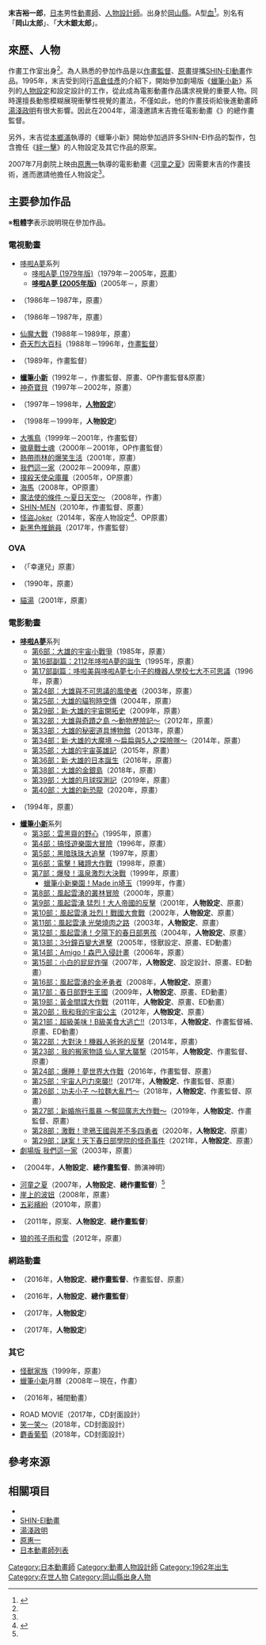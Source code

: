 {{multiple issues|
{{Notability Unreferenced|time=2016-09-15T14:49:07+00:00}}
{{Primarysources|time=2016-09-15T14:49:07+00:00}}
}}
{{noteTA|G1=Anime}}
{{japanese|japanese=末吉 裕一郎|kana=すえよし ゆういちろう|romaji=Sueyoshi Yūichirō}}
'''末吉裕一郎'''{{BD|1962年|3月11日||}}，[[日本|日本]]男性[[動畫師|動畫師]]、[[人物設計|人物設計師]]。出身於[[岡山縣|岡山縣]]。A型[[血型|血]]<ref name="htzx">{{cite news|language=ja|author=岡本敦史|url=http://www.style.fm/as/13_special/mini_070806a.shtml|title=「河童之夏」末吉裕一郎專訪 向動畫師筆頭詢問「河童」的作畫|publisher={{link-ja|Anime style|アニメスタイル}}|date=2007-08-06|accessdate=2016-09-19|quote=|archive-date=2017-01-12|archive-url=https://web.archive.org/web/20170112080548/http://www.style.fm/as/13_special/mini_070806a.shtml|dead-url=no}}</ref>。別名有「'''岡山太郎'''」、「'''大木銀太郎'''」。

== 來歷、人物 ==
作畫工作室{{link-ja|OH！Production|オープロダクション}}出身<ref name="htzx" />。為人熟悉的參加作品是以[[作畫監督|作畫監督]]、[[原畫|原畫]]提攜[[SHIN-EI動畫|SHIN-EI動畫]]作品。1995年，末吉受到同行[[高倉佳彥|高倉佳彥]]的介紹下，開始參加劇場版《[[蠟筆小新#劇場版動畫|蠟筆小新]]》系列的[[人物設計|人物設定]]和設定設計的工作，從此成為電影動畫作品講求視覺的重要人物。同時還擅長動態模糊展現衝擊性視覺的畫法，不僅如此，他的作畫技術給後進動畫師[[湯淺政明|湯淺政明]]有很大影響。因此在2004年，湯淺邀請末吉擔任電影動畫《{{link-ja|MIND GAME|マインド・ゲーム}}》的總作畫監督。

另外，末吉從[[本鄉滿|本鄉滿]]執導的《蠟筆小新》開始參加過許多SHIN-EI作品的製作，包含擔任《[[青年動畫製作者育成計劃|絆一擊]]》的人物設定及其它作品的原案。

2007年7月劇院上映由[[原惠一|原惠一]]執導的電影動畫《[[河童之夏|河童之夏]]》因需要末吉的作畫技術，進而邀請他擔任人物設定<ref name="htzx" />。

== 主要參加作品 ==
※'''粗體字'''表示說明現在參加作品。
=== 電視動畫 ===
* [[哆啦A夢_(動畫)|哆啦A夢]]系列
** [[哆啦A夢_(1979年電視動畫)|哆啦A夢 (1979年版)]]（1979年－2005年，[[原畫|原畫]]）
** '''[[哆啦A夢_(2005年電視動畫)|哆啦A夢 (2005年版)]]'''（2005年－，原畫）
* {{lang|ja|{{link-ja|宇宙船サジタリウス|宇宙船サジタリウス}}}}（1986年－1987年，原畫）
* {{link-ja|楓葉鎮物語|メイプルタウン物語}}（1986年－1987年，原畫）
* [[仙魔大戰|仙魔大戰]]（1988年－1989年，原畫）
* [[奇天烈大百科|奇天烈大百科]]（1988年－1996年，[[作畫監督|作畫監督]]）
* {{link-ja|時光巡邏隊 (藤子.F.不二雄SF短篇漫畫)|T・Pぼん|時光巡邏隊}}（1989年，作畫監督）
* '''[[蠟筆小新|蠟筆小新]]'''（1992年－，作畫監督、原畫、OP作畫監督&原畫）
* [[神奇寶貝_(1997-2002年動畫)|神奇寶貝]]（1997年－2002年，原畫）
* {{link-ja|忍企鵝真丸|忍ペンまん丸}}（1997年－1998年，'''[[人物設計|人物設定]]'''）
* {{link-ja|吉本無知子物語|ヨシモトムチッ子物語}}（1998年－1999年，'''人物設定'''）
* [[大嘴鳥_(動畫)|大嘴鳥]]（1999年－2001年，作畫監督）
* [[徽章戰士|徽章戰士魂]]（2000年－2001年，OP作畫監督）
* [[熱帶雨林的爆笑生活|熱帶雨林的爆笑生活]]（2001年，原畫）
* [[我們這一家|我們這一家]]（2002年－2009年，原畫）
* [[撲殺天使朵庫蘿|撲殺天使朵庫蘿]]（2005年，OP原畫）
* [[海馬_(動畫)|海馬]]（2008年，OP原畫）
* [[魔法使的條件|魔法使的條件 ～夏日天空～]] （2008年，作畫）
* [[蠟筆小新|SHIN-MEN]]（2010年，作畫監督、原畫）
* [[怪盜Joker|怪盜Joker]]（2014年，客座人物設定<ref>{{cite news|language=zh|author=|url=http://www.animen.com.tw/NewsArea/NewsItemDetail?NewsId=4855&CategoryId=1&realCategoryId=0&subCategoryId=0|title=『小學館漫畫賞』兒童優良讀物《怪盗 Joker》將在10/6播出電視動畫版、長短篇預告&廣告公開中！|publisher=Animen動漫平台|date=2014-09-17|accessdate=2016-09-30|quote=|archive-date=2016-10-03|archive-url=https://web.archive.org/web/20161003085718/http://www.animen.com.tw/NewsArea/NewsItemDetail?NewsId=4855&CategoryId=1&realCategoryId=0&subCategoryId=0|dead-url=no}}</ref>、OP原畫）
* [[黑色推銷員|新黑色推銷員]]（2017年，作畫監督）

=== OVA ===
* {{link-ja|藤子·F·不二雄SF短篇集|藤子・F・不二雄 SF短編集}}（「幸運兒」原畫）
* {{link-ja|寂寞的宇宙戰爭|ひとりぼっちの宇宙戦争}}（1990年，原畫）
* [[貓湯|貓湯]]（2001年，原畫）

=== 電影動畫 ===
* '''[[哆啦A夢大長篇|哆啦A夢]]'''系列
** [[大雄的宇宙小戰爭|第6部：大雄的宇宙小戰爭]]（1985年，原畫）
** [[2112年哆啦A夢的誕生|第16部副篇：2112年哆啦A夢的誕生]]（1995年，原畫）
** [[多啦美與多啦A夢七小子的機械人學校七不思議|第17部副篇：哆啦美與哆啦A夢七小子的機器人學校七大不可思議]]（1996年，原畫）
** [[大雄與不可思議的風使者|第24部：大雄與不可思議的風使者]]（2003年，原畫）
** [[大雄的貓狗時空傳|第25部：大雄的貓狗時空傳]]（2004年，原畫）
** [[新·大雄的宇宙開拓史|第29部：新·大雄的宇宙開拓史]]（2009年，原畫）
** [[大雄與奇蹟之島~動物歷險記~|第32部：大雄與奇蹟之島 ～動物歷險記～]]（2012年，原畫）
** [[大雄的秘密道具博物館|第33部：大雄的秘密道具博物館]]（2013年，原畫）
** [[新·大雄的大魔境|第34部：新·大雄的大魔境 ～扁扁與5人之探險隊～]]（2014年，原畫）
** [[大雄的宇宙英雄記|第35部：大雄的宇宙英雄記]]（2015年，原畫）
** [[新·大雄的日本誕生|第36部：新·大雄的日本誕生]]（2016年，原畫）
** [[大雄的金銀島|第38部：大雄的金銀島]]（2018年，原畫）
** [[大雄的月球探測記|第39部：大雄的月球探測記]]（2019年，原畫）
** [[大雄的新恐龍|第40部：大雄的新恐龍]]（2020年，原畫）
* {{link-ja|卜多力的一生|グスコーブドリの伝記|卜多力的一生劇場版}}（1994年，原畫）
* '''[[蠟筆小新#劇場版動畫|蠟筆小新]]'''系列
** [[蠟筆小新：雲黑齋的野心|第3部：雲黑齋的野心]]（1995年，原畫）
** [[蠟筆小新：搞怪遊樂園大冒險|第4部：搞怪遊樂園大冒險]]（1996年，原畫）
** [[蠟筆小新：黑暗珠珠大追擊|第5部：黑暗珠珠大追擊]]（1997年，原畫）
** [[蠟筆小新：電擊！豬蹄大作戰|第6部：電擊！豬蹄大作戰]]（1998年，原畫）
** [[蠟筆小新：爆發！溫泉激烈大決戰|第7部：爆發！溫泉激烈大決戰]]（1999年，原畫）
*** [[蠟筆小新：爆發！溫泉激烈大決戰|蠟筆小新樂園！Made in埼玉]]（1999年，作畫）
** [[蠟筆小新：風起雲湧的叢林冒險|第8部：風起雲湧的叢林冒險]]（2000年，原畫）
** [[蠟筆小新：風起雲湧_猛烈！大人帝國的反擊|第9部：風起雲湧 猛烈！大人帝國的反擊]]（2001年，'''人物設定'''、原畫）
** [[蠟筆小新：風起雲湧_壯烈！戰國大會戰|第10部：風起雲湧 壯烈！戰國大會戰]]（2002年，'''人物設定'''、原畫）
** [[蠟筆小新：風起雲湧_光榮燒肉之路|第11部：風起雲湧 光榮燒肉之路]]（2003年，'''人物設定'''、原畫）
** [[蠟筆小新：風起雲湧！夕陽下的春日部男孩|第12部：風起雲湧！夕陽下的春日部男孩]]（2004年，'''人物設定'''、原畫）
** [[蠟筆小新：3分鐘百變大進擊|第13部：3分鐘百變大進擊]]（2005年，怪獸設定、原畫、ED動畫）
** [[蠟筆小新：Amigo！森巴入侵計畫|第14部：Amigo！森巴入侵計畫]]（2006年，原畫）
** [[蠟筆小新：小白的屁屁炸彈|第15部：小白的屁屁炸彈]]（2007年，'''人物設定'''、設定設計、原畫、ED動畫）
** [[蠟筆小新：風起雲湧的金矛勇者|第16部：風起雲湧的金矛勇者]]（2008年，'''人物設定'''、原畫）
** [[蠟筆小新：春日部野生王國|第17部：春日部野生王國]]（2009年，'''人物設定'''、原畫、ED動畫）
** [[蠟筆小新：黃金間諜大作戰|第19部：黃金間諜大作戰]]（2011年，'''人物設定'''、原畫、ED動畫）
** [[蠟筆小新：我和我的宇宙公主|第20部：我和我的宇宙公主]]（2012年，'''人物設定'''、原畫）
** [[蠟筆小新：超級美味！B級美食大逃亡！！|第21部：超級美味！B級美食大逃亡!!]]（2013年，'''人物設定'''、作畫監督補、原畫、ED動畫）
** [[蠟筆小新：大對決！機器人爸爸的反擊|第22部：大對決！機器人爸爸的反擊]]（2014年，原畫）
** [[蠟筆小新：我的搬家物語_仙人掌大襲撃|第23部：我的搬家物語 仙人掌大襲撃]]（2015年，'''人物設定'''、作畫監督、原畫）
** [[蠟筆小新：爆睡！夢世界大作戰|第24部：爆睡！夢世界大作戰]]（2016年，作畫監督、原畫）
** [[蠟筆小新：宇宙人Pi力來襲！！|第25部：宇宙人Pi力來襲!!]]（2017年，'''人物設定'''、作畫監督、原畫）
** [[蠟筆小新：功夫小子〜拉麵大亂鬥〜|第26部：功夫小子 ～拉麵大亂鬥～]]（2018年，'''人物設定'''、作畫監督、原畫）
** [[蠟筆小新：新婚旅行風暴〜奪回廣志大作戰〜|第27部：新婚旅行風暴 ～奪回廣志大作戰～]]（2019年，'''人物設定'''、作畫監督、原畫）
** [[蠟筆小新：激戰！塗鴉王國與差不多四勇者|第28部：激戰！塗鴉王國與差不多四勇者]]（2020年，'''人物設定'''、原畫）
** [[蠟筆小新：謎案！天下春日部學院的怪奇事件|第29部：謎案！天下春日部學院的怪奇事件]]（2021年，'''人物設定'''、原畫）
* [[我們這一家#第一部|劇場版 我們這一家]]（2003年，原畫）
* {{link-ja|MIND GAME|マインド・ゲーム}}（2004年，'''人物設定'''、'''總作畫監督'''、飾演神明）
* [[河童之夏|河童之夏]]（2007年，'''人物設定'''、'''總作畫監督'''）<ref name="htzx" />
* [[崖上的波妞|崖上的波妞]]（2008年，原畫）
* [[五彩繽紛|五彩繽紛]]（2010年，原畫）
* {{link-ja|羈絆一擊|羈絆一撃}}（2011年，原案、'''人物設定'''、'''總作畫監督'''）
* [[狼的孩子雨和雪|狼的孩子雨和雪]]（2012年，原畫）

=== 網路動畫 ===
* {{link-ja|蠟筆小新外傳 外星人vs.新之助|クレヨンしんちゃん外伝 エイリアン vs. しんのすけ}}（2016年，'''人物設定'''、'''總作畫監督'''、作畫監督、原畫）
* {{link-ja|蠟筆小新外傳 玩具大戰|クレヨンしんちゃん外伝 おもちゃウォーズ}}（2016年，'''人物設定'''、'''總作畫監督'''）
* {{link-ja|蠟筆小新外傳 帶家族之狼|クレヨンしんちゃん外伝 家族連れ狼}}（2017年，'''人物設定'''）
* {{link-ja|蠟筆小新外傳 妖怪與野原新之助|クレヨンしんちゃん外伝 お・お・お・のしんのすけ}}（2017年，'''人物設定'''）

=== 其它 ===
* [[怪獸家族|怪獸家族]]（1999年，原畫）
* [[蠟筆小新|蠟筆小新]]月曆（2008年－現在，作畫）
* {{link-ja|摯友啊 ～今後也一直...|友よ 〜 この先もずっと…}}（2016年，補間動畫）
* ROAD MOVIE（2017年，CD封面設計）
* [[笑一笑～|笑一笑～]]（2018年，CD封面設計）
* [[麝香葡萄_(柚子單曲)|麝香葡萄]]（2018年，CD封面設計）

== 參考來源 ==
{{reflist}}

== 相關項目 ==
* {{link-ja|OH！Production|オープロダクション}}
* [[SHIN-EI動畫|SHIN-EI動畫]]
* [[湯淺政明|湯淺政明]]
* [[原惠一|原惠一]]
* [[日本動畫師列表|日本動畫師列表]]

{{DEFAULTSORT:Sueyoshi Yūichirō}}
[[Category:日本動畫師|Category:日本動畫師]]
[[Category:動畫人物設計師|Category:動畫人物設計師]]
[[Category:1962年出生|Category:1962年出生]]
[[Category:在世人物|Category:在世人物]]
[[Category:岡山縣出身人物|Category:岡山縣出身人物]]